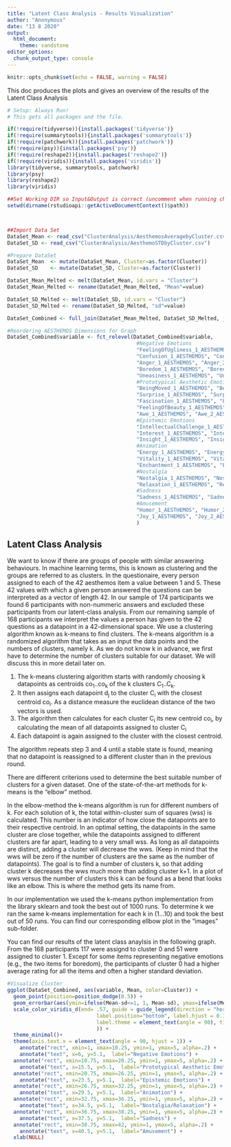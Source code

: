 ```yaml
---
title: "Latent Class Analysis - Results Visualization"
author: "Anonymous"
date: "13 8 2020"
output:
  html_document:
    theme: sandstone
editor_options:
  chunk_output_type: console
---
```



```r
knitr::opts_chunk$set(echo = FALSE, warning = FALSE)
```

This doc produces the plots and gives an overview of the results of the Latent Class Analysis


```r

# Setup: Always Run!
# This gets all packages and the file.

if(!require(tidyverse)){install.packages('tidyverse')}
if(!require(summarytools)){install.packages('summarytools')}
if(!require(patchwork)){install.packages('patchwork')}
if(!require(psy)){install.packages('psy')}
if(!require(reshape2)){install.packages('reshape2')}
if(!require(viridis)){install.packages('viridis')}
library(tidyverse, summarytools, patchwork)
library(psy)
library(reshape2)
library(viridis)

##Set Working DIR so Input&Output is correct (uncomment when running chunk directly. When knitted this lne should be standard behavior)
setwd(dirname(rstudioapi::getActiveDocumentContext()$path))



##Import Data Set
DataSet_Mean <- read_csv("ClusterAnalysis/AesthemosAveragebyCluster.csv")
DataSet_SD <- read_csv("ClusterAnalysis/AesthemoSTDbyCluster.csv")
```

```r
#Prepare DataSet
DataSet_Mean  <- mutate(DataSet_Mean, Cluster=as.factor(Cluster))
DataSet_SD    <- mutate(DataSet_SD, Cluster=as.factor(Cluster))

DataSet_Mean_Melted <- melt(DataSet_Mean, id.vars = "Cluster")
DataSet_Mean_Melted <- rename(DataSet_Mean_Melted, "Mean"=value)

DataSet_SD_Melted <- melt(DataSet_SD, id.vars = "Cluster")
DataSet_SD_Melted <- rename(DataSet_SD_Melted, "sd"=value)

DataSet_Combined <- full_join(DataSet_Mean_Melted, DataSet_SD_Melted, join_by="variable")

#Reordering AESTHEMOS Dimensions for Graph
DataSet_Combined$variable <- fct_relevel(DataSet_Combined$variable,
                                          #Negative Emotions
                                          "FeelingOfUgliness_1_AESTHEMOS", "FeelingOfUgliness_2_AESTHEMOS",
                                          "Confusion_1_AESTHEMOS", "Confusion_2_AESTHEMOS",
                                          "Anger_1_AESTHEMOS", "Anger_2_AESTHEMOS",
                                          "Boredom_1_AESTHEMOS", "Boredom_2_AESTHEMOS",
                                          "Uneasiness_1_AESTHEMOS", "Uneasiness_2_AESTHEMOS",
                                          #Prototypical Aesthetic Emotions
                                          "BeingMoved_1_AESTHEMOS", "BeingMoved_2_AESTHEMOS",
                                          "Surprise_1_AESTHEMOS", "Surprise_2_AESTHEMOS",
                                          "Fascination_1_AESTHEMOS", "Fascination_2_AESTHEMOS",
                                          "FeelingOfBeauty_1_AESTHEMOS", "FeelingOfBeauty_2_AESTHEMOS",
                                          "Awe_1_AESTHEMOS", "Awe_2_AESTHEMOS",
                                          #Epistemic Emotions
                                          "IntellectualChallenge_1_AESTHEMOS", "IntellectualChallenge_2_AESTHEMOS",
                                          "Interest_1_AESTHEMOS", "Interest_2_AESTHEMOS",
                                          "Insight_1_AESTHEMOS", "Insight_2_AESTHEMOS",
                                          #Animation
                                          "Energy_1_AESTHEMOS", "Energy_2_AESTHEMOS",
                                          "Vitality_1_AESTHEMOS", "Vitality_2_AESTHEMOS",
                                          "Enchantment_1_AESTHEMOS", "Enchantment_2_AESTHEMOS",
                                          #Nostalgia
                                          "Nostalgia_1_AESTHEMOS", "Nostalgia_2_AESTHEMOS",
                                          "Relaxation_1_AESTHEMOS", "Relaxation_2_AESTHEMOS",
                                          #Sadness
                                          "Sadness_1_AESTHEMOS", "Sadness_2_AESTHEMOS",
                                          #Amusement
                                          "Humor_1_AESTHEMOS", "Humor_2_AESTHEMOS",
                                          "Joy_1_AESTHEMOS", "Joy_2_AESTHEMOS"
                                          )
```

## Latent Class Analysis

We want to know if there are groups of people with similar answering behaviours. In machine learning terms, this is known as clustering and the groups are referred to as clusters. In the questionaire, every person assigned to each of the 42 aesthemos item a value between 1 and 5. These 42 values with which a given person answered the questions can be interpreted as a vector of length 42. In our sample of 174 participants we found 6 participants with non-nummeric answers and excluded these participants from our latent-class analysis.
From our remaining sample of 168 participants we interpret the values a person has given to the 42 questions as a datapoint in a 42-dimensional space. We use a clustering algorithm known as k-means to find clusters. The k-means algorithm is a randomized algorithm that takes as an input the data points and the numbers of clusters, namely k. As we do not know k in advance, we first have to determine the number of clusters suitable for our dataset. We will discuss this in more detail later on.

1. The k-means clustering algorithm starts with randomly choosing k datapoints as centroids co~1~..co~k~ of the k clusters C~1~..C~k~. 
2. It then assigns each datapoint d~j~ to the cluster C~i~ with the closest centroid co~i~.  As a distance measure the euclidean distance of the two vectors is used. 
3. The algorithm then calculates for each cluster C~i~ its new centroid co~i~, by calculating the mean of all datapoints assigned to cluster C~i~ 
4. Each datapoint is again assigned to the cluster with the closest centroid. 

The algorithm repeats step 3 and 4 until a stable state is found, meaning that no datapoint is reassigned to a different cluster than in the previous round.

There are different criterions used to determine the best suitable number of clusters for a given dataset. One of the state-of-the-art methods for k-means is the "elbow" method.

In the elbow-method the k-means algorithm is run for different numbers of k. For each solution of k, the total within-cluster sum of squares (wss) is calculated. This number is an indicator of how close the datapoints are to their respective centroid. In an optimal setting, the datapoints in the same cluster are close together, while the datapoints assigned to different clusters are far apart, leading to a very small wss.
As long as all datapoints are distinct, adding a cluster will decrease the wws. (Keep in mind that the wws will be zero if the number of clusters are the same as the number of datapoints). The goal is to find a number of clusters k, so that adding cluster k decreases the wws much more than adding cluster k+1. In a plot of wws versus the number of clusters this k can be found as a bend that looks like an elbow. This is where the method gets its name from.

In our implementation we used the k-means python implementation from the library sklearn and took the best out of 1000 runs. To determine k we ran the same k-means implementation for each k in (1...10) and took the best out of 50 runs. You can find our corresponding ellbow plot in the "images" sub-folder.

You can find our results of the latent class anaylsis in the following graph. From the 168 participants 117 were assignd to cluster 0 and 51 were assigned to cluster 1. Except for some items representing negative emotions (e.g., the two items for boredom), the participants of cluster 0 had a higher average rating for all the items and often a higher standard deviation.

```r
#Visualize Cluster
ggplot(DataSet_Combined, aes(variable, Mean, color=Cluster)) +
  geom_point(position=position_dodge(0.5)) +
  geom_errorbar(aes(ymin=ifelse(Mean-sd<=1, 1, Mean-sd), ymax=ifelse(Mean+sd>5, 5, Mean+sd)), position=position_dodge(0.5)) +
  scale_color_viridis_d(end= .57, guide = guide_legend(direction = "horizontal", title.position = "top",
                             label.position="bottom", label.hjust = 0.1, label.vjust = 0.5,
                             label.theme = element_text(angle = 90), title=NULL
                             )) +
  theme_minimal()+
  theme(axis.text.x = element_text(angle = 90, hjust = 1)) +
    annotate("rect", xmin=1, xmax=10.25, ymin=1, ymax=5, alpha=.2) +
    annotate("text", x=6, y=5.1,  label="Negative Emotions") +
  annotate("rect", xmin=10.75, xmax=20.25, ymin=1, ymax=5, alpha=.2) +
    annotate("text", x=15.5, y=5.1,  label="Prototypical Aesthetic Emotions") +
  annotate("rect", xmin=20.75, xmax=26.25, ymin=1, ymax=5, alpha=.2) +
    annotate("text", x=23.5, y=5.1,  label="Epistemic Emotions") +
  annotate("rect", xmin=26.75, xmax=32.25, ymin=1, ymax=5, alpha=.2) +
    annotate("text", x=29.5, y=5.1,  label="Animation") +
  annotate("rect", xmin=32.75, xmax=36.25, ymin=1, ymax=5, alpha=.2) +
    annotate("text", x=34.5, y=5.1,  label="Nostalgia/Relaxation") +
  annotate("rect", xmin=36.75, xmax=38.25, ymin=1, ymax=5, alpha=.2) +
    annotate("text", x=37.5, y=5.1,  label="Sadness") +
  annotate("rect", xmin=38.75, xmax=42, ymin=1, ymax=5, alpha=.2) +
    annotate("text", x=40.5, y=5.1,  label="Amusement") +
  xlab(NULL)
```

